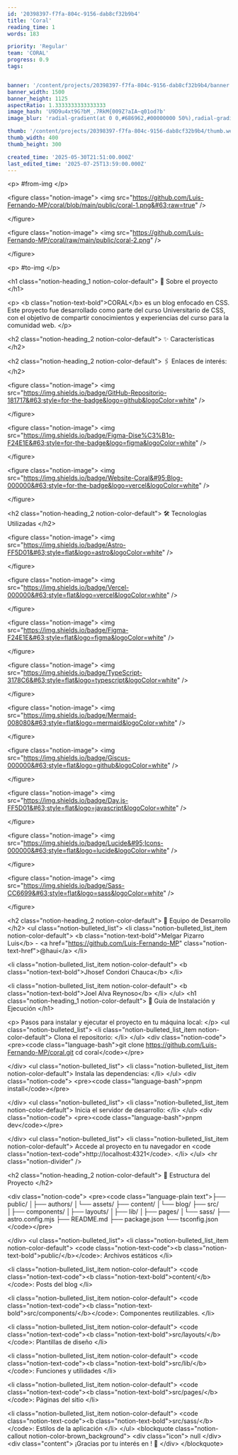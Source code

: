 ```yaml
---
id: '20398397-f7fa-804c-9156-dab8cf32b9b4'
title: 'Coral'
reading_time: 1
words: 183

priority: 'Regular'
team: 'CORAL'
progress: 0.9
tags:


banner: '/content/projects/20398397-f7fa-804c-9156-dab8cf32b9b4/banner.webp'
banner_width: 1500
banner_height: 1125
aspectRatio: 1.3333333333333333
image_hash: 'U9D9u4xt9G?bM_.7RkM{009Z?aIA~q01od?b'
image_blur: 'radial-gradient(at 0 0,#686962,#00000000 50%),radial-gradient(at 33% 0,#52584f,#00000000 50%),radial-gradient(at 67% 0,#6f6d67,#00000000 50%),radial-gradient(at 100% 0,#837c77,#00000000 50%),radial-gradient(at 0 50%,#75746e,#00000000 50%),radial-gradient(at 33% 50%,#7c7a70,#00000000 50%),radial-gradient(at 67% 50%,#7a786d,#00000000 50%),radial-gradient(at 100% 50%,#464444,#00000000 50%),radial-gradient(at 0 100%,#8c898c,#00000000 50%),radial-gradient(at 33% 100%,#736e6e,#00000000 50%),radial-gradient(at 67% 100%,#989692,#00000000 50%),radial-gradient(at 100% 100%,#a1a29e,#00000000 50%)'

thumb: '/content/projects/20398397-f7fa-804c-9156-dab8cf32b9b4/thumb.webp'
thumb_width: 400
thumb_height: 300

created_time: '2025-05-30T21:51:00.000Z'
last_edited_time: '2025-07-25T13:59:00.000Z'
---
```

&lt;p&gt;
 #from-img
&lt;/p&gt;
  
&lt;figure class=&quot;notion-image&quot;&gt;
 &lt;img src=&quot;https://github.com/Luis-Fernando-MP/coral/blob/main/public/coral-1.png&#63;raw=true&quot; /&gt;
 
&lt;/figure&gt;
  
&lt;figure class=&quot;notion-image&quot;&gt;
 &lt;img src=&quot;https://github.com/Luis-Fernando-MP/coral/raw/main/public/coral-2.png&quot; /&gt;
 
&lt;/figure&gt;
  
&lt;p&gt;
 #to-img
&lt;/p&gt;
  
&lt;h1 class=&quot;notion-heading&#95;1 notion-color-default&quot;&gt;
 🎯 Sobre el proyecto
&lt;/h1&gt;
  
&lt;p&gt;
 &lt;b class=&quot;notion-text-bold&quot;&gt;CORAL&lt;/b&gt; es un blog enfocado en CSS. Este proyecto fue desarrollado como parte del curso Universitario de CSS&#44; con el objetivo de compartir conocimientos y experiencias del curso para la comunidad web.
&lt;/p&gt;
  
&lt;h2 class=&quot;notion-heading&#95;2 notion-color-default&quot;&gt;
 ✨ Características
&lt;/h2&gt;
  
&lt;h2 class=&quot;notion-heading&#95;2 notion-color-default&quot;&gt;
 🖇️ Enlaces de interés:
&lt;/h2&gt;
  
&lt;figure class=&quot;notion-image&quot;&gt;
 &lt;img src=&quot;https://img.shields.io/badge/GitHub-Repositorio-181717&#63;style=for-the-badge&logo=github&logoColor=white&quot; /&gt;
 
&lt;/figure&gt;
  
&lt;figure class=&quot;notion-image&quot;&gt;
 &lt;img src=&quot;https://img.shields.io/badge/Figma-Dise%C3%B1o-F24E1E&#63;style=for-the-badge&logo=figma&logoColor=white&quot; /&gt;
 
&lt;/figure&gt;
  
&lt;figure class=&quot;notion-image&quot;&gt;
 &lt;img src=&quot;https://img.shields.io/badge/Website-Coral&#95;Blog-000000&#63;style=for-the-badge&logo=vercel&logoColor=white&quot; /&gt;
 
&lt;/figure&gt;
  
&lt;h2 class=&quot;notion-heading&#95;2 notion-color-default&quot;&gt;
 🛠️ Tecnologías Utilizadas
&lt;/h2&gt;
  
&lt;figure class=&quot;notion-image&quot;&gt;
 &lt;img src=&quot;https://img.shields.io/badge/Astro-FF5D01&#63;style=flat&logo=astro&logoColor=white&quot; /&gt;
 
&lt;/figure&gt;
  
&lt;figure class=&quot;notion-image&quot;&gt;
 &lt;img src=&quot;https://img.shields.io/badge/Vercel-000000&#63;style=flat&logo=vercel&logoColor=white&quot; /&gt;
 
&lt;/figure&gt;
  
&lt;figure class=&quot;notion-image&quot;&gt;
 &lt;img src=&quot;https://img.shields.io/badge/Figma-F24E1E&#63;style=flat&logo=figma&logoColor=white&quot; /&gt;
 
&lt;/figure&gt;
  
&lt;figure class=&quot;notion-image&quot;&gt;
 &lt;img src=&quot;https://img.shields.io/badge/TypeScript-3178C6&#63;style=flat&logo=typescript&logoColor=white&quot; /&gt;
 
&lt;/figure&gt;
  
&lt;figure class=&quot;notion-image&quot;&gt;
 &lt;img src=&quot;https://img.shields.io/badge/Mermaid-008080&#63;style=flat&logo=mermaid&logoColor=white&quot; /&gt;
 
&lt;/figure&gt;
  
&lt;figure class=&quot;notion-image&quot;&gt;
 &lt;img src=&quot;https://img.shields.io/badge/Giscus-000000&#63;style=flat&logo=github&logoColor=white&quot; /&gt;
 
&lt;/figure&gt;
  
&lt;figure class=&quot;notion-image&quot;&gt;
 &lt;img src=&quot;https://img.shields.io/badge/Day.js-FF5D01&#63;style=flat&logo=javascript&logoColor=white&quot; /&gt;
 
&lt;/figure&gt;
  
&lt;figure class=&quot;notion-image&quot;&gt;
 &lt;img src=&quot;https://img.shields.io/badge/Lucide&#95;Icons-000000&#63;style=flat&logo=lucide&logoColor=white&quot; /&gt;
 
&lt;/figure&gt;
  
&lt;figure class=&quot;notion-image&quot;&gt;
 &lt;img src=&quot;https://img.shields.io/badge/Sass-CC6699&#63;style=flat&logo=sass&logoColor=white&quot; /&gt;
 
&lt;/figure&gt;
  
&lt;h2 class=&quot;notion-heading&#95;2 notion-color-default&quot;&gt;
 👥 Equipo de Desarrollo
&lt;/h2&gt;
  &lt;ul class=&quot;notion-bulleted&#95;list&quot;&gt;
&lt;li class=&quot;notion-bulleted&#95;list&#95;item notion-color-default&quot;&gt;
 &lt;b class=&quot;notion-text-bold&quot;&gt;Melgar Pizarro Luis&lt;/b&gt; - &lt;a href=&quot;https://github.com/Luis-Fernando-MP&quot; class=&quot;notion-text-href&quot;&gt;@haui&lt;/a&gt;
&lt;/li&gt;
  
&lt;li class=&quot;notion-bulleted&#95;list&#95;item notion-color-default&quot;&gt;
 &lt;b class=&quot;notion-text-bold&quot;&gt;Jhosef Condori Chauca&lt;/b&gt; 
&lt;/li&gt;
  
&lt;li class=&quot;notion-bulleted&#95;list&#95;item notion-color-default&quot;&gt;
 &lt;b class=&quot;notion-text-bold&quot;&gt;Joel Alva Reynoso&lt;/b&gt;
&lt;/li&gt;
  &lt;/ul&gt;
&lt;h1 class=&quot;notion-heading&#95;1 notion-color-default&quot;&gt;
 🚀 Guía de Instalación y Ejecución
&lt;/h1&gt;
  
&lt;p&gt;
 Pasos para instalar y ejecutar el proyecto en tu máquina local:
&lt;/p&gt;
  &lt;ul class=&quot;notion-bulleted&#95;list&quot;&gt;
&lt;li class=&quot;notion-bulleted&#95;list&#95;item notion-color-default&quot;&gt;
 Clona el repositorio:
&lt;/li&gt;
  &lt;/ul&gt;
&lt;div class=&quot;notion-code&quot;&gt;
 &lt;pre&gt;&lt;code class=&quot;language-bash&quot;&gt;git clone https://github.com/Luis-Fernando-MP/coral.git
cd coral&lt;/code&gt;&lt;/pre&gt;
 
&lt;/div&gt;
  &lt;ul class=&quot;notion-bulleted&#95;list&quot;&gt;
&lt;li class=&quot;notion-bulleted&#95;list&#95;item notion-color-default&quot;&gt;
 Instala las dependencias:
&lt;/li&gt;
  &lt;/ul&gt;
&lt;div class=&quot;notion-code&quot;&gt;
 &lt;pre&gt;&lt;code class=&quot;language-bash&quot;&gt;pnpm install&lt;/code&gt;&lt;/pre&gt;
 
&lt;/div&gt;
  &lt;ul class=&quot;notion-bulleted&#95;list&quot;&gt;
&lt;li class=&quot;notion-bulleted&#95;list&#95;item notion-color-default&quot;&gt;
 Inicia el servidor de desarrollo:
&lt;/li&gt;
  &lt;/ul&gt;
&lt;div class=&quot;notion-code&quot;&gt;
 &lt;pre&gt;&lt;code class=&quot;language-bash&quot;&gt;pnpm dev&lt;/code&gt;&lt;/pre&gt;
 
&lt;/div&gt;
  &lt;ul class=&quot;notion-bulleted&#95;list&quot;&gt;
&lt;li class=&quot;notion-bulleted&#95;list&#95;item notion-color-default&quot;&gt;
 Accede al proyecto en tu navegador en &lt;code class=&quot;notion-text-code&quot;&gt;http://localhost:4321&lt;/code&gt;.
&lt;/li&gt;
  &lt;/ul&gt;
&lt;hr class=&quot;notion-divider&quot; /&gt;
  
&lt;h2 class=&quot;notion-heading&#95;2 notion-color-default&quot;&gt;
 📁 Estructura del Proyecto
&lt;/h2&gt;
  
&lt;div class=&quot;notion-code&quot;&gt;
 &lt;pre&gt;&lt;code class=&quot;language-plain text&quot;&gt;&#9500;&#9472;&#9472; public/
&#9474;&#9500;&#9472;&#9472; authors/
&#9474;&#9492;&#9472;&#9472; assets/
&#9500;&#9472;&#9472; content/
&#9474;&#9492;&#9472;&#9472; blog/
&#9500;&#9472;&#9472; src/
&#9474;&#9500;&#9472;&#9472; components/
&#9474;&#9500;&#9472;&#9472; layouts/
&#9474;&#9500;&#9472;&#9472; lib/
&#9474;&#9500;&#9472;&#9472; pages/
&#9474;&#9492;&#9472;&#9472; sass/
&#9500;&#9472;&#9472; astro.config.mjs
&#9500;&#9472;&#9472; README.md
&#9500;&#9472;&#9472; package.json
&#9492;&#9472;&#9472; tsconfig.json
&lt;/code&gt;&lt;/pre&gt;
 
&lt;/div&gt;
  &lt;ul class=&quot;notion-bulleted&#95;list&quot;&gt;
&lt;li class=&quot;notion-bulleted&#95;list&#95;item notion-color-default&quot;&gt;
 &lt;code class=&quot;notion-text-code&quot;&gt;&lt;b class=&quot;notion-text-bold&quot;&gt;public/&lt;/b&gt;&lt;/code&gt;: Archivos estáticos
&lt;/li&gt;
  
&lt;li class=&quot;notion-bulleted&#95;list&#95;item notion-color-default&quot;&gt;
 &lt;code class=&quot;notion-text-code&quot;&gt;&lt;b class=&quot;notion-text-bold&quot;&gt;content/&lt;/b&gt;&lt;/code&gt;: Posts del blog
&lt;/li&gt;
  
&lt;li class=&quot;notion-bulleted&#95;list&#95;item notion-color-default&quot;&gt;
 &lt;code class=&quot;notion-text-code&quot;&gt;&lt;b class=&quot;notion-text-bold&quot;&gt;src/components/&lt;/b&gt;&lt;/code&gt;: Componentes reutilizables.
&lt;/li&gt;
  
&lt;li class=&quot;notion-bulleted&#95;list&#95;item notion-color-default&quot;&gt;
 &lt;code class=&quot;notion-text-code&quot;&gt;&lt;b class=&quot;notion-text-bold&quot;&gt;src/layouts/&lt;/b&gt;&lt;/code&gt;: Plantillas de diseño
&lt;/li&gt;
  
&lt;li class=&quot;notion-bulleted&#95;list&#95;item notion-color-default&quot;&gt;
 &lt;code class=&quot;notion-text-code&quot;&gt;&lt;b class=&quot;notion-text-bold&quot;&gt;src/lib/&lt;/b&gt;&lt;/code&gt;: Funciones y utilidades
&lt;/li&gt;
  
&lt;li class=&quot;notion-bulleted&#95;list&#95;item notion-color-default&quot;&gt;
 &lt;code class=&quot;notion-text-code&quot;&gt;&lt;b class=&quot;notion-text-bold&quot;&gt;src/pages/&lt;/b&gt;&lt;/code&gt;: Páginas del sitio
&lt;/li&gt;
  
&lt;li class=&quot;notion-bulleted&#95;list&#95;item notion-color-default&quot;&gt;
 &lt;code class=&quot;notion-text-code&quot;&gt;&lt;b class=&quot;notion-text-bold&quot;&gt;src/sass/&lt;/b&gt;&lt;/code&gt;: Estilos de la aplicación
&lt;/li&gt;
  &lt;/ul&gt;
&lt;blockquote class=&quot;notion-callout notion-color-brown&#95;background&quot;&gt;
 &lt;div class=&quot;icon&quot;&gt;
 null
 &lt;/div&gt; 
 &lt;div class=&quot;content&quot;&gt;
¡Gracias por tu interés en ! 💖
 &lt;/div&gt;
&lt;/blockquote&gt;
  
